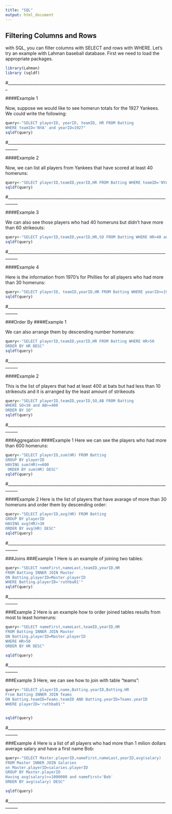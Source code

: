 ```yaml
---
title: "SQL"
output: html_document
---
```


## Filtering Columns and Rows


with SQL, you can filter columns with SELECT and rows with WHERE. Let's try an example with Lahman baseball database. First we need to load the appropriate packages. 


```r
library(Lahman)
library (sqldf)
```

#______________________________________________________________________________

####Example 1

Now, suppose we would like to see homerun totals for the 1927 Yankees. We could write the following:


```r
query<-"SELECT playerID, yearID, teamID, HR FROM Batting
WHERE teamID='NYA' and yearID=1927"
sqldf(query)
```

#___________________________________________________________________________________

####Example 2

Now, we can list all players from Yankees that have scored at least 40 homeruns:


```r
query<-"SELECT playerID,teamID,yearID,HR FROM Batting WHERE teamID='NYA' and HR>=40"
sqldf(query)
```

#___________________________________________________________________________________

####Example 3

We can also see those players who had 40 homeruns but didn't have more than 60 strikeouts:


```r
query<-"SELECT playerID,teamID,yearID,HR,SO FROM Batting WHERE HR>40 and SO<60"
sqldf(query)
```

#___________________________________________________________________________________

####Example 4

Here is the information from 1970's for Phillies for all players who had more than 30 homeruns:


```r
query<-"SELECT playerID, teamID,yearID,HR FROM Batting WHERE yearID>=1970 and yearID<1980 and HR>30 and teamID='PHI'"
sqldf(query)
```

#___________________________________________________________________________________


###Order By
####Example 1

We can also arrange them by descending number homeruns: 


```r
query<-"SELECT playerID,teamID,yearID,HR FROM Batting WHERE HR>50
ORDER BY HR DESC"
sqldf(query)
```

#___________________________________________________________________________________

####Example 2

This is the list of players that had at least 400 at bats but had less than 10 strikeouts and it is arranged by the least amount of strikeouts


```r
query<-"SELECT playerID,teamID,yearID,SO,AB FROM Batting 
WHERE SO<10 and AB>=400
ORDER BY SO"
sqldf(query)
```

#___________________________________________________________________________________

###Aggregation
####Example 1
Here we can see the players who had more than 600 homeruns:


```r
query<-"SELECT playerID,sum(HR) FROM Batting
GROUP BY playerID
HAVING sum(HR)>=600
 ORDER BY sum(HR) DESC"
sqldf(query)
```

#___________________________________________________________________________________

####Example 2
Here is the list of players that have avarage of more than 30 homeruns and order them by descending order:


```r
query<-"SELECT playerID,avg(HR) FROM Batting
GROUP BY playerID
HAVING avg(HR)>30
ORDER BY avg(HR) DESC"
sqldf(query)
```

#___________________________________________________________________________________

###Joins
###Example 1
Here is an example of joining two tables:


```r
query<-"SELECT nameFirst,nameLast,teamID,yearID,HR 
FROM Batting INNER JOIN Master
ON Batting.playerID=Master.playerID
WHERE Batting.playerID='ruthba01'"
sqldf(query)
```

#___________________________________________________________________________________

###Example 2
Here is an example how to order joined tables results from most to least homeruns:


```r
query<-"SELECT nameFirst,nameLast,teamID,yearID,HR 
FROM Batting INNER JOIN Master
ON Batting.playerID=Master.playerID
WHERE HR>50
ORDER BY HR DESC"

sqldf(query)
```

#___________________________________________________________________________________

###Example 3
Here, we can see how to join with table "teams":


```r
query<-"SELECT playerID,name,Batting.yearID,Batting.HR 
From Batting INNER JOIN Teams
ON Batting.teamID=Teams.teamID AND Batting.yearID=Teams.yearID
WHERE playerID='ruthba01'"


sqldf(query)
```

#___________________________________________________________________________________

###Example 4
Here is a list of all players who had more than 1 milion dollars average salary and have a first name Bob:

```r
query<-"SELECT Master.playerID,nameFirst,nameLast,yearID,avg(salary)
FROM Master INNER JOIN Salaries
on Master.playerID=salaries.playerID
GROUP BY Master.playerID
Having avg(salary)>=1000000 and nameFirst='Bob'
ORDER BY avg(salary) DESC"

sqldf(query)
```

#___________________________________________________________________________________